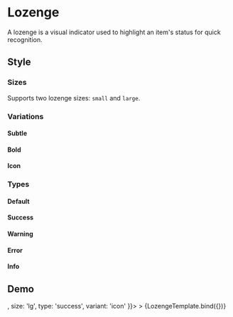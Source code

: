 <!-- Lozenge.mdx -->

<Meta
  title="Components/Lozenge"
  component={Lozenge}
/>


# Lozenge

A lozenge is a visual indicator used to highlight an item's status for quick recognition.

## Style

### Sizes
Supports two lozenge sizes: ```small``` and  ```large```.

<Canvas>
  <Story id='components-lozenge--small' />
  <Story id='components-lozenge--large' />
</Canvas>

### Variations
#### Subtle

<Canvas>
  <Story id='components-lozenge--subtle' />
</Canvas>

#### Bold
<Canvas>
  <Story id='components-lozenge--bold' />
</Canvas>

#### Icon
<Canvas>
  <Story id='components-lozenge--icon' />
</Canvas>

### Types
#### Default
<Canvas>
  <Story id='components-lozenge--default-subtle' />
  <Story id='components-lozenge--default-bold' />
  <Story id='components-lozenge--default-icon' />
</Canvas>

#### Success
<Canvas>
  <Story id='components-lozenge--success-subtle' />
  <Story id='components-lozenge--success-bold' />
  <Story id='components-lozenge--success-icon' />
</Canvas>

#### Warning
<Canvas>
  <Story id='components-lozenge--warning-subtle' />
  <Story id='components-lozenge--warning-bold' />
  <Story id='components-lozenge--warning-icon' />
</Canvas>

#### Error
<Canvas>
  <Story id='components-lozenge--error-subtle' />
  <Story id='components-lozenge--error-bold' />
  <Story id='components-lozenge--error-icon' />
</Canvas>

#### Info
<Canvas>
  <Story id='components-lozenge--info-subtle' />
  <Story id='components-lozenge--info-bold' />
  <Story id='components-lozenge--info-icon' />
</Canvas>

## Demo
<Canvas>
  <Story
    name="Demo"
    args={{
      children:'Success',
      className: 'custom-lozenge',
      dataTestId: 'test-lozenge-id',
      icon: <Check />,
      size: 'lg',
      type: 'success',
      variant: 'icon'
    }}>
    >
    {LozengeTemplate.bind({})}
  </Story>
</Canvas>

<ArgsTable story="Demo" />
